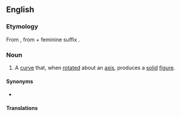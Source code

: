 ==English==

===Etymology===
From {{etyl|la|en}} {{m|la|generatrix}}, from {{m|la|generator}} + feminine suffix {{m|la|-trix}}.

===Noun===
{{en-noun|generatrices|+}}

# {{lb|en|geometry}} A [[curve]] that, when [[rotated]] about an [[axis]], produces a [[solid]] [[figure]].

====Synonyms====
* {{l|en|describent}}

====Translations====
{{trans-top|a curve that, when rotated about an axis, produces a solid figure}}
{{trans-mid}}
{{trans-bottom}}